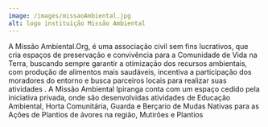 ---
image: /images/missaoAmbiental.jpg
alt: logo instituição Missão Ambiental
---
A Missão Ambiental.Org, é uma associação civil sem fins lucrativos, que cria espaços de preservação e convivência para a Comunidade de Vida na Terra, buscando sempre garantir a otimização dos recursos ambientais, com produção de alimentos mais saudáveis, incentiva a participação dos moradores do entorno e busca parceiros locais para realizar suas atividades . A Missão Ambiental Ipiranga conta com um espaço cedido pela iniciativa privada, onde são desenvolvidas atividades de Educação Ambiental, Horta Comunitária, Guarda e Berçario de Mudas Nativas para as Ações de Plantios de ávores na região, Mutirões e Plantios